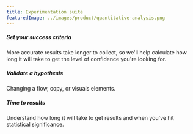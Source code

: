 ```yaml
---
title: Experimentation suite
featuredImage: ../images/product/quantitative-analysis.png
---
```


<Section
    divider={false}
    title="Test changes in production with a suite that makes it easy to get the results you want."
    size="full"
    cols={3}
>
    <div>
        <h5>Set your success criteria</h5>
        <p>More accurate results take longer to collect, so we'll help calculate how long it will take to get the level of confidence you're looking for.</p>
    </div>
    <div>
        <h5>Validate a hypothesis</h5>
        <p>Changing a flow, copy, or visuals elements.</p>
    </div>
    <div>
        <h5>Time to results</h5>
        <p>Understand how long it will take to get results and when you've hit statistical significance.</p>
    </div>
</Section>

<TutorialsSlider topic="quantitative analysis" />

<Section divider={false}>
    <Quote
        imageSource="/images/customers/anca.png"
        size="md"
        name="Anca Filip"
        title="Head of Product, Mention Me"
        quote={`"PostHog has helped us improve our product and get a much better understanding of our users than we've ever been able to before."`}
    />
</Section>
